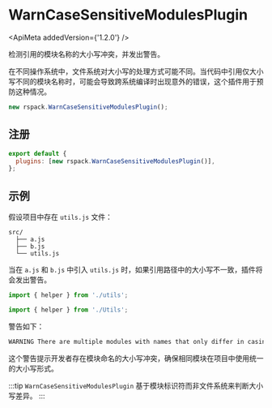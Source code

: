 
# WarnCaseSensitiveModulesPlugin

<ApiMeta addedVersion={'1.2.0'} />

检测引用的模块名称的大小写冲突，并发出警告。

在不同操作系统中，文件系统对大小写的处理方式可能不同。当代码中引用仅大小写不同的模块名称时，可能会导致跨系统编译时出现意外的错误，这个插件用于预防这种情况。

```js
new rspack.WarnCaseSensitiveModulesPlugin();
```

## 注册

```js title="rspack.config.mjs"
export default {
  plugins: [new rspack.WarnCaseSensitiveModulesPlugin()],
};
```

## 示例

假设项目中存在 `utils.js` 文件：

```text
src/
  ├── a.js
  ├── b.js
  └── utils.js
```

当在 `a.js` 和 `b.js` 中引入 `utils.js` 时，如果引用路径中的大小写不一致，插件将会发出警告。

```js title="src/a.js"
import { helper } from './utils';
```

```js title="src/b.js"
import { helper } from './Utils';
```

警告如下：

```bash
WARNING There are multiple modules with names that only differ in casing.
```

这个警告提示开发者存在模块命名的大小写冲突，确保相同模块在项目中使用统一的大小写形式。

:::tip
`WarnCaseSensitiveModulesPlugin` 基于模块标识符而非文件系统来判断大小写差异。
:::
